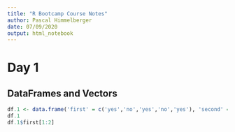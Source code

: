 ```yaml
---
title: "R Bootcamp Course Notes"
author: Pascal Himmelberger
date: 07/09/2020
output: html_notebook
---
```


# Day 1

## DataFrames and Vectors
```r
df.1 <- data.frame('first' = c('yes','no','yes','no','yes'), 'second' = 1:5)
df.1
df.1$first[1:2]
```
